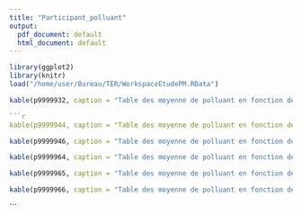 ```yaml
---
title: "Participant_polluant"
output:
  pdf_document: default
  html_document: default
---
```


```r
library(ggplot2)
library(knitr)
load("/home/user/Bureau/TER/WorkspaceEtudePM.RData")
```

```r
kable(p9999932, caption = "Table des moyenne de polluant en fonction des activités du participant 9999932")

```r
kable(p9999944, caption = "Table des moyenne de polluant en fonction des activités du participant 9999944")
```

```r
kable(p9999946, caption = "Table des moyenne de polluant en fonction des activités du participant 9999946")
```

```r
kable(p9999964, caption = "Table des moyenne de polluant en fonction des activités du participant 9999932")
```

```r
kable(p9999965, caption = "Table des moyenne de polluant en fonction des activités du participant 9999932")
```

```r
kable(p9999966, caption = "Table des moyenne de polluant en fonction des activités du participant 9999932")
```
```